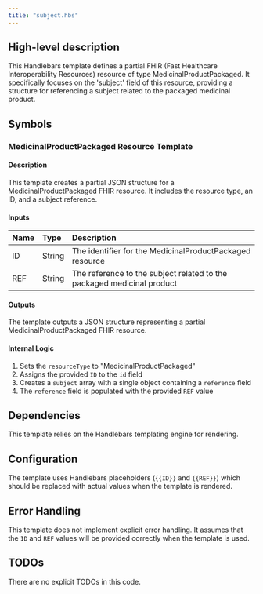 ```yaml
---
title: "subject.hbs"
---
```


## High-level description
This Handlebars template defines a partial FHIR (Fast Healthcare Interoperability Resources) resource of type MedicinalProductPackaged. It specifically focuses on the 'subject' field of this resource, providing a structure for referencing a subject related to the packaged medicinal product.

## Symbols

### MedicinalProductPackaged Resource Template
#### Description
This template creates a partial JSON structure for a MedicinalProductPackaged FHIR resource. It includes the resource type, an ID, and a subject reference.

#### Inputs
| Name | Type | Description |
|:-----|:-----|:------------|
| ID | String | The identifier for the MedicinalProductPackaged resource |
| REF | String | The reference to the subject related to the packaged medicinal product |

#### Outputs
The template outputs a JSON structure representing a partial MedicinalProductPackaged FHIR resource.

#### Internal Logic
1. Sets the `resourceType` to "MedicinalProductPackaged"
2. Assigns the provided `ID` to the `id` field
3. Creates a `subject` array with a single object containing a `reference` field
4. The `reference` field is populated with the provided `REF` value

## Dependencies
This template relies on the Handlebars templating engine for rendering.

## Configuration
The template uses Handlebars placeholders (`{{ID}}` and `{{REF}}`) which should be replaced with actual values when the template is rendered.

## Error Handling
This template does not implement explicit error handling. It assumes that the `ID` and `REF` values will be provided correctly when the template is used.

## TODOs
There are no explicit TODOs in this code.